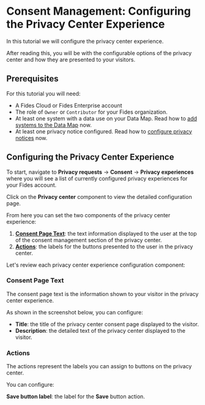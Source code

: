 
# Consent Management: Configuring the Privacy Center Experience

<TutorialKey duration="5" product="Fides" topic="Consent Management"/>

In this tutorial we will configure the privacy center experience. 

After reading this, you will be with the configurable options of the privacy center and how they are presented to your visitors.

## Prerequisites

For this tutorial you will need:

* A Fides Cloud or Fides Enterprise account
* The role of `Owner` or `Contributor` for your Fides organization.
* At least one system with a data use on your Data Map. Read how to [add systems to the Data Map](../../data-mapping-adding-systems-manually) now.
* At least one privacy notice configured. Read how to [configure privacy notices](../privacy-notices) now.



## Configuring the Privacy Center Experience
To start, navigate to **Privacy requests** → **Consent** → **Privacy experiences** where you will see a list of currently configured privacy experiences for your Fides account.

Click on the **Privacy center** component to view the detailed configuration page.

From here you can set the two components of the privacy center experience:
1. **[Consent Page Text](#consent-page-text)**: the text information displayed to the user at the top of the consent management section of the privacy center.
2. **[Actions](#actions)**: the labels for the buttons presented to the user in the privacy center.

Let's review each privacy center experience configuration component:

### Consent Page Text
The consent page text is the information shown to your visitor in the privacy center experience.

As shown in the screenshot below, you can configure:
* **Title**: the title of the privacy center consent page displayed to the visitor.
* **Description**: the detailed text of the privacy center displayed to the visitor.

<Screenshot img="/assets/img/tutorials/consent-management-pux-page-text.gif" description="Privacy Center Experience Text" />

### Actions
The actions represent the labels you can assign to buttons on the privacy center.

You can configure:

**Save button label**: the label for the **Save** button action.

<Screenshot img="/assets/img/tutorials/consent-management-pux-action-buttons.gif" description="Privacy Center Actions" />

